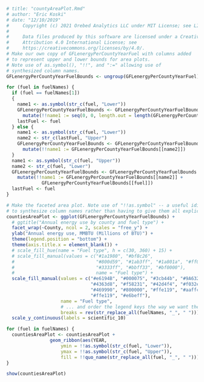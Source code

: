 ```r
# title: "countyAreaPlot.Rmd"
# author: "Eric Koski"
# date: "12/10/2019"
#     Copyright (c) 2021 Orebed Analytics LLC under MIT License; see LICENSE.md. 
# 
#     Data files produced by this software are licensed under a Creative Commons 
#     Attribution 4.0 International License; see
#     https://creativecommons.org/licenses/by/4.0/. 
# Make our own copy of GFLenergyPerCountyYearFuel with columns added 
# to represent upper and lower bounds for area plots. 
# Note use of as.symbol(), "!!", and ":=" allowing use of 
# synthesized column names. 
GFLenergyPerCountyYearFuelBounds <- ungroup(GFLenergyPerCountyYearFuel)

for (fuel in fuelNames) {
  if (fuel == fuelNames[1])
  {
    name1 <- as.symbol(str_c(fuel, "Lower"))
    GFLenergyPerCountyYearFuelBounds <- GFLenergyPerCountyYearFuelBounds %>%
      mutate(!!name1 := seq(0, 0, length.out = length(GFLenergyPerCountyYearFuelBounds[[fuel]])))
    lastFuel <- fuel
  } else {
    name1 <- as.symbol(str_c(fuel, "Lower"))
    name2 <- str_c(lastFuel, "Upper")
    GFLenergyPerCountyYearFuelBounds <- GFLenergyPerCountyYearFuelBounds %>%
      mutate(!!name1 := GFLenergyPerCountyYearFuelBounds[[name2]])
  }
  name1 <- as.symbol(str_c(fuel, "Upper"))
  name2 <- str_c(fuel, "Lower")
  GFLenergyPerCountyYearFuelBounds <- GFLenergyPerCountyYearFuelBounds %>%
    mutate(!!name1 := GFLenergyPerCountyYearFuelBounds[[name2]] + 
             GFLenergyPerCountyYearFuelBounds[[fuel]])
  lastFuel <- fuel
}

# Make the faceted area plot. Note use of "!!as.symbol" -- a useful idiom as it allows us 
# to synthesize column names rather than having to give them all explicitly. 
countiesAreaPlot <- ggplot(GFLenergyPerCountyYearFuelBounds) +
  # ggtitle("Annual energy use by county and fuel type") +
  facet_wrap(~County, ncol = 2, scales = "free_y") +
  ylab("Annual energy use, MMBTU (Millions of BTU)") +
  theme(legend.position = "bottom") +
  theme(axis.title.x = element_blank()) +
  # scale_fill_hue(name = "Fuel type", h = c(30, 360) + 15) +
  # scale_fill_manual(values = c("#1a1980", "#bf8c26", 
  #                              "#800d59", "#1ab3ff", "#1a801a", "#ff0000", 
  #                              "#3333ff", "#bbff33", "#bf0000"),
  #                              name = "Fuel type") +
  scale_fill_manual(values = c("#e6194B", "#000075", "#3cb44b", "#9A6324", 
                               "#4363d8", "#f58231", "#42d4f4", "#f032e6", 
                               "#469990", "#800000", "#ffe119", "#aaffc3", 
                               "#ffe119", "#e6beff"),
                    name = "Fuel type", 
                    # ... and order the legend keys the way we want them!
                    breaks = rev(str_replace_all(fuelNames, "_", " "))) + 
  scale_y_continuous(labels = scientific_10) 

for (fuel in fuelNames) {
  countiesAreaPlot <- countiesAreaPlot +
                geom_ribbon(aes(YEAR, 
                    ymin = !!as.symbol(str_c(fuel, "Lower")), 
                    ymax = !!as.symbol(str_c(fuel, "Upper")), 
                    fill = !!quo_name(str_replace_all(fuel, "_", " "))), alpha = 0.6)
}

show(countiesAreaPlot)

```
